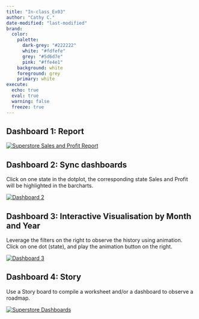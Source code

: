 ```yaml
---
title: "In-class_Ex03"
author: "Cathy C."
date-modified: "last-modified" 
brand:
  color:
    palette:
      dark-grey: "#222222"
      white: "#fdfefe"
      grey: "#5d6d7e"
      pink: "#ffe4e1"
    background: white
    foreground: grey
    primary: white
execute:
  echo: true 
  eval: true 
  warning: false 
  freeze: true
---
```


## Dashboard 1: Report

```{=html}
<div class='tableauPlaceholder' id='viz1738428250311' style='position: relative'><noscript><a href='#'><img alt='Superstore Sales and Profit Report ' src='https:&#47;&#47;public.tableau.com&#47;static&#47;images&#47;In&#47;In-class_Ex03_17383896883270&#47;Dashboard1&#47;1_rss.png' style='border: none' /></a></noscript><object class='tableauViz'  style='display:none;'><param name='host_url' value='https%3A%2F%2Fpublic.tableau.com%2F' /> <param name='embed_code_version' value='3' /> <param name='site_root' value='' /><param name='name' value='In-class_Ex03_17383896883270&#47;Dashboard1' /><param name='tabs' value='no' /><param name='toolbar' value='yes' /><param name='static_image' value='https:&#47;&#47;public.tableau.com&#47;static&#47;images&#47;In&#47;In-class_Ex03_17383896883270&#47;Dashboard1&#47;1.png' /> <param name='animate_transition' value='yes' /><param name='display_static_image' value='yes' /><param name='display_spinner' value='yes' /><param name='display_overlay' value='yes' /><param name='display_count' value='yes' /><param name='language' value='en-GB' /></object></div>                <script type='text/javascript'>                    var divElement = document.getElementById('viz1738428250311');                    var vizElement = divElement.getElementsByTagName('object')[0];                    if ( divElement.offsetWidth > 800 ) { vizElement.style.width='100%';vizElement.style.height=(divElement.offsetWidth*0.75)+'px';} else if ( divElement.offsetWidth > 500 ) { vizElement.style.width='100%';vizElement.style.height=(divElement.offsetWidth*0.75)+'px';} else { vizElement.style.width='100%';vizElement.style.height='1277px';}                     var scriptElement = document.createElement('script');                    scriptElement.src = 'https://public.tableau.com/javascripts/api/viz_v1.js';                    vizElement.parentNode.insertBefore(scriptElement, vizElement);                </script>
```

## Dashboard 2: Sync dashboards

Click on one state in the dotplot, the corresponding state Sales and Profit will be highlighted in the barcharts.

```{=html}
<div class='tableauPlaceholder' id='viz1738428501756' style='position: relative'><noscript><a href='#'><img alt='Dashboard 2 ' src='https:&#47;&#47;public.tableau.com&#47;static&#47;images&#47;9B&#47;9BH43CTQC&#47;1_rss.png' style='border: none' /></a></noscript><object class='tableauViz'  style='display:none;'><param name='host_url' value='https%3A%2F%2Fpublic.tableau.com%2F' /> <param name='embed_code_version' value='3' /> <param name='path' value='shared&#47;9BH43CTQC' /> <param name='toolbar' value='yes' /><param name='static_image' value='https:&#47;&#47;public.tableau.com&#47;static&#47;images&#47;9B&#47;9BH43CTQC&#47;1.png' /> <param name='animate_transition' value='yes' /><param name='display_static_image' value='yes' /><param name='display_spinner' value='yes' /><param name='display_overlay' value='yes' /><param name='display_count' value='yes' /><param name='language' value='en-GB' /></object></div>                <script type='text/javascript'>                    var divElement = document.getElementById('viz1738428501756');                    var vizElement = divElement.getElementsByTagName('object')[0];                    if ( divElement.offsetWidth > 800 ) { vizElement.style.width='100%';vizElement.style.height=(divElement.offsetWidth*0.75)+'px';} else if ( divElement.offsetWidth > 500 ) { vizElement.style.width='100%';vizElement.style.height=(divElement.offsetWidth*0.75)+'px';} else { vizElement.style.width='100%';vizElement.style.height='1177px';}                     var scriptElement = document.createElement('script');                    scriptElement.src = 'https://public.tableau.com/javascripts/api/viz_v1.js';                    vizElement.parentNode.insertBefore(scriptElement, vizElement);                </script>
```

## Dashboard 3: Interactive Visualisation by Month and Year

Leverage the filters on the right to observe the history using animation. Click on one dot (state), and play the animation button on the right.

```{=html}
<div class='tableauPlaceholder' id='viz1738428688053' style='position: relative'><noscript><a href='#'><img alt='Dashboard 3 ' src='https:&#47;&#47;public.tableau.com&#47;static&#47;images&#47;63&#47;63ZZQ2N3P&#47;1_rss.png' style='border: none' /></a></noscript><object class='tableauViz'  style='display:none;'><param name='host_url' value='https%3A%2F%2Fpublic.tableau.com%2F' /> <param name='embed_code_version' value='3' /> <param name='path' value='shared&#47;63ZZQ2N3P' /> <param name='toolbar' value='yes' /><param name='static_image' value='https:&#47;&#47;public.tableau.com&#47;static&#47;images&#47;63&#47;63ZZQ2N3P&#47;1.png' /> <param name='animate_transition' value='yes' /><param name='display_static_image' value='yes' /><param name='display_spinner' value='yes' /><param name='display_overlay' value='yes' /><param name='display_count' value='yes' /><param name='language' value='en-GB' /></object></div>                <script type='text/javascript'>                    var divElement = document.getElementById('viz1738428688053');                    var vizElement = divElement.getElementsByTagName('object')[0];                    if ( divElement.offsetWidth > 800 ) { vizElement.style.width='100%';vizElement.style.height=(divElement.offsetWidth*0.75)+'px';} else if ( divElement.offsetWidth > 500 ) { vizElement.style.width='100%';vizElement.style.height=(divElement.offsetWidth*0.75)+'px';} else { vizElement.style.width='100%';vizElement.style.height='727px';}                     var scriptElement = document.createElement('script');                    scriptElement.src = 'https://public.tableau.com/javascripts/api/viz_v1.js';                    vizElement.parentNode.insertBefore(scriptElement, vizElement);                </script>
```

## Dashboard 4: Story

Use a Story board to compile a worksheet and/or a dashboard to observe a roadmap.

```{=html}
<div class='tableauPlaceholder' id='viz1738428780682' style='position: relative'><noscript><a href='#'><img alt='Superstore Dashboards ' src='https:&#47;&#47;public.tableau.com&#47;static&#47;images&#47;In&#47;In-class_Ex03_story&#47;SuperstoreDashboards&#47;1_rss.png' style='border: none' /></a></noscript><object class='tableauViz'  style='display:none;'><param name='host_url' value='https%3A%2F%2Fpublic.tableau.com%2F' /> <param name='embed_code_version' value='3' /> <param name='site_root' value='' /><param name='name' value='In-class_Ex03_story&#47;SuperstoreDashboards' /><param name='tabs' value='no' /><param name='toolbar' value='yes' /><param name='static_image' value='https:&#47;&#47;public.tableau.com&#47;static&#47;images&#47;In&#47;In-class_Ex03_story&#47;SuperstoreDashboards&#47;1.png' /> <param name='animate_transition' value='yes' /><param name='display_static_image' value='yes' /><param name='display_spinner' value='yes' /><param name='display_overlay' value='yes' /><param name='display_count' value='yes' /><param name='language' value='en-GB' /></object></div>                <script type='text/javascript'>                    var divElement = document.getElementById('viz1738428780682');                    var vizElement = divElement.getElementsByTagName('object')[0];                    vizElement.style.width='1016px';vizElement.style.height='991px';                    var scriptElement = document.createElement('script');                    scriptElement.src = 'https://public.tableau.com/javascripts/api/viz_v1.js';                    vizElement.parentNode.insertBefore(scriptElement, vizElement);                </script>
```
